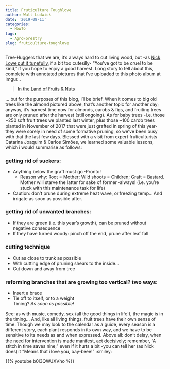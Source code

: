 ```yaml
---
title: Fruticulture Toughlove
author: Walt Ludwick
date: '2019-08-11'
categories:
  - HowTo
tags:
  - AgroForestry
slug: fruticulture-toughlove
---
```

Tree-Huggers that we are, it's always hard to cut living wood, but -as [Nick Lowe put it tunefully](https://www.youtube.com/watch?v=b0l3QWUXVho), if a bit too cutesilly- "You've got to be cruel to be kind," if you hope to enjoy a good harvest.  Long story to tell about this, complete with annotated pictures that i've uploaded to this photo album at Imgur...

<blockquote class="imgur-embed-pub" lang="en" data-id="a/YLbWV0p"><a href="//imgur.com/a/YLbWV0p">In the Land of Fruits &amp; Nuts</a></blockquote><script async src="//s.imgur.com/min/embed.js" charset="utf-8"></script>

... but for the purposes of this blog, i'll be brief.  When it comes to big old trees like the almond pictured above, that's another topic for another day; anyway, it's harvest time now for almonds, carobs & figs, and fruiting trees are only pruned after the harvest (still ongoing).  As for baby trees -i.e. those ~250 soft fruit trees we planted last winter, plus those ~100 carob trees planted in November of 2017 that were just grafted in spring of this year- they were sorely in need of some formative pruning, so we've been busy with that the last few days.  Blessed with a visit from expert fruticulturists Catarina Joaquim & Carlos Simões, we learned some valuable lessons, which i would summarise as follows:

### getting rid of suckers:
- Anything below the graft must go -Pronto!
  - Reason why: Root = Mother; Wild shoots = Children; Graft = Bastard.  Mother will starve the latter for sake of former -always! (i.e. you're stuck with this maintenance task for life)
- Caution: don't prune during extreme heat wave, or freezing temp... And irrigate as soon as possible after. <br>


### getting rid of unwanted branches:
- If they are green (i.e. this year's growth), can be pruned without negative consequence
- If they have turned woody: pinch off the end, prune after leaf fall

### cutting technique
- Cut as close to trunk as possible
- With cutting edge of pruning shears to the inside...
- Cut down and away from tree

### reforming branches that are growing too vertical? two ways:
- Insert a brace
- Tie off to itself, or to a weight <br>
Timing?  _As soon as possible!_

See: as with music, comedy, sex (all the good things in life!), the magic is in the timing... And, like all living things, fruit trees have their own sense of time.  Though we may look to the calendar as a guide, every season is a different story, each plant responds in its own way, and we have to be sensitive to its needs as and when expressed. Above all: don't delay, when the need for intervention is made manifest, act decisively; remember, "A stitch in time saves nine," even if it hurts a bit -you can tell her (as Nick does) it "Means that i love you, bay-beee!" :smiley:

{{% youtube b0l3QWUXVho %}}
